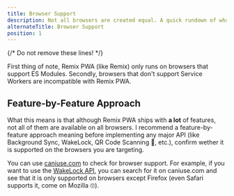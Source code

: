 ```yaml
---
title: Browser Support
description: Not all browsers are created equal. A quick rundown of what you should be on the lookout for when developing.
alternateTitle: Browser Support
position: 1
---
```

{/* Do not remove these lines! */}

First thing of note, Remix PWA (like Remix) only runs on browsers that support ES Modules. Secondly, browsers that don't support Service Workers
are incompatible with Remix PWA.

## Feature-by-Feature Approach

What this means is that although Remix PWA ships with **a lot** of features, not all of them are available on all browsers. I recommend a
feature-by-feature approach meaning before implementing any major API (like Background Sync, WakeLock, QR Code Scanning 👀, etc.), confirm
wether it is supported on the browsers you are targeting. 

You can use [caniuse.com](https://caniuse.com) to check for browser support. For example, if you want to use the [WakeLock API](https://developer.mozilla.org/en-US/docs/Web/API/WakeLock), you can search for it on caniuse.com and see that it is only supported on browsers
except Firefox (even Safari supports it, come on Mozilla 🙄).
